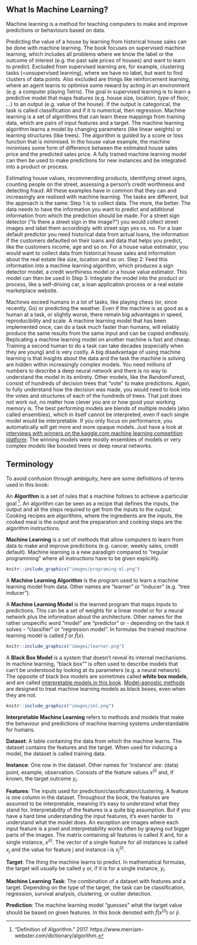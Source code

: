 ## What Is Machine Learning?

Machine learning is a method for teaching computers to make and improve predictions or behaviours based on data.

Predicting the value of a house by learning from historical house sales can be done with machine learning.
The book focuses on supervised machine learning, which includes all problems where we know the label or the outcome of interest (e.g. the past sale prices of houses) and want to learn to predict.
Excluded from supervised learning are, for example, clustering tasks (=unsupervised learning), where we have no label, but want to find clusters of data points.
Also excluded are things like reinforcement learning, where an agent learns to optimise some reward by acting in an environment (e.g. a computer playing Tetris).
The goal in supervised learning is to learn a predictive model that maps features (e.g. house size, location, type of floor, ...) to an output (e.g. value of the house).
If the output is categorical, the task is called classification and if it is numerical, then regression.
Machine learning is a set of algorithms that can learn these mappings from training data, which are pairs of input features and a target.
The machine learning algorithm learns a model by changing parameters (like linear weights) or learning structures (like trees).
The algorithm is guided by a score or loss function that is minimised.
In the house value example, the machine minimises some form of difference between the estimated house sales price and the predicted sales price.
A fully trained machine learning model can then be used to make predictions for new instances and be integrated into a product or process.

Estimating house values, recommending products, identifying street signs, counting people on the street, assessing a person's credit worthiness and detecting fraud:
All these examples have in common that they can and increasingly are realised with machine learning.
The tasks are different, but the approach is the same:
Step 1 is to collect data.
The more, the better.
The data needs to have the information you want to predict and additional information from which the prediction should be made.
For a street sign detector ("Is there a street sign in the image?") you would collect street images and label them accordingly with street sign yes vs. no.
For a loan default predictor you need historical data from actual loans, the information if the customers defaulted on their loans and data that helps you predict, like the customers income, age and so on.
For a house value estimator, you would want to collect data from historical house sales and information about the real estate like size, location and so on.
Step 2: Feed this information into a machine learning algorithm, which produces a sign detector model, a credit worthiness model or a house value estimator.
This model can then be used in Step 3:
Integrate the model into the product or process, like a self-driving car, a loan application process or a real estate marketplace website.

Machines exceed humans in a lot of tasks, like playing chess (or, since recently, Go) or predicting the weather.
Even if the machine is as good as a human at a task, or slightly worse, there remain big advantages in speed, reproducibility and scale.
A machine learning model that has been implemented once, can do a task much faster than humans, will reliably produce the same results from the same input and can be copied endlessly.
Replicating a machine learning model on another machine is fast and cheap.
Training a second human to do a task can take decades (especially when they are young) and is very costly.
A big disadvantage of using machine learning is that insights about the data and the task the machine is solving are hidden within increasingly complex models.
You need millions of numbers to describe a deep neural network and there is no way to understand the model in its entirety.
Other models, like the RandomForest, consist of hundreds of decision trees that "vote" to make predictions.
Again, to fully understand how the decision was made, you would need to look into the votes and structures of each of the hundreds of trees.
That just does not work out, no matter how clever you are or how good your working memory is.
The best performing models are blends of multiple models (also called ensembles), which in itself cannot be interpreted, even if each single model would be interpretable.
If you only focus on performance, you automatically will get more and more opaque models.
Just have a look at [interviews with winners on the kaggle.com machine learning competition platform](http://blog.kaggle.com/):
The winning models were mostly ensembles of models or very complex models like boosted trees or deep neural networks.


## Terminology {#terminology}
To avoid confusion through ambiguity, here are some definitions of terms used in this book:

An **Algorithm** is a set of rules that a machine follows to achieve a particular goal [^algorithm].
An algorithm can be seen as a recipe that defines the inputs, the output and all the steps required to get from the inputs to the output.
Cooking recipes are algorithms, where the ingredients are the inputs, the cooked meal is the output and the preparation and cooking steps are the algorithm instructions.  


**Machine Learning** is a set of methods that allow computers to learn from data to make and improve predictions (e.g.
cancer, weekly sales, credit default).
Machine learning is a new paradigm compared to "regular programming" where all instructions have to be given explicitly.

```r
knitr::include_graphics("images/programing-ml.png")
```


A **Machine Learning Algorithm** is the program used to learn a machine learning model from data.
Other names are "learner" or "inducer" (e.g. "tree inducer").


A **Machine Learning Model** is the learned program that maps inputs to predictions.
This can be a set of weights for a linear model or for a neural network plus the information about the architecture.
Other names for the rather unspecific word "model" are "predictor" or - depending on the task it solves - "classifier" or "regression model".
In formulas the trained machine learning model is called $\hat{f}$ or $\hat{f}(x)$.

```r
knitr::include_graphics("images/learner.png")
```


A **Black Box Model** is a system that doesn't reveal its internal mechanisms.
In machine learning, "black box"" is often used to describe models that can't be understood by looking at its parameters (e.g. a neural network).
The opposite of black box models are sometimes called **white box models**, and are called [interpretable models in this book](#simple).
[Model-agnostic methods](#agnostic) are designed to treat machine learning models as black boxes, even when they are not.

```r
knitr::include_graphics("images/iml.png")
```


**Interpretable Machine Learning** refers to methods and models that make the behaviour and predictions of machine learning systems understandable for humans.


**Dataset**: A table containing the data from which the machine learns.
The dataset contains the features and the target.
When used for inducing a model, the dataset is called training data.

**Instance**: One row in the dataset. 
Other names for 'instance' are: (data) point, example, observation.
Consists of the feature values $x^{(i)}$ and, if known, the target outcome $y_i$.

**Features**: The inputs used for prediction/classification/clustering.
A feature is one column in the dataset.
Throughout the book, the features are assumed to be interpretable, meaning it's easy to understand what they stand for.
Interpretability of the features is a quite big assumption.
But if you have a hard time understanding the input features, it's even harder to understand what the model does.
An exception are images where each input feature is a pixel and interpretability works often by graying out bigger parts of the images.
The matrix containing all features is called X and, for a single instance, $x^{(i)}$.
The vector of a single feature for all instances is called $x_j$ and the value for feature j and instance i is $x^{(i)}_j$.

**Target**: The thing the machine learns to predict. 
In mathematical formulas, the target will usually be called y or, if it is for a single instance, $y_i$.

**Machine Learning Task**: The combination of a dataset with features and a target.
Depending on the type of the target, the task can be classification, regression, survival analysis, clustering, or outlier detection.

**Prediction**: The machine learning model "guesses" what the target value should be based on given features.
In this book denoted with $\hat{f}(x^{(i)})$ or $\hat{y}$.



[^algorithm]: "Definition of Algorithm." 2017. https://www.merriam-webster.com/dictionary/algorithm.
